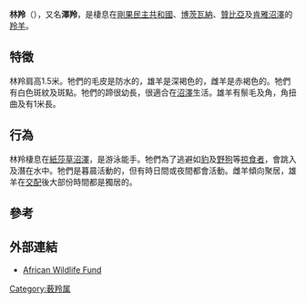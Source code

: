 {{Speciesbox
| name = 林羚
| status = LC
| status_system = iucn3.1
| status_ref = <ref name=iucn>{{IUCN2008|assessors=IUCN SSC Antelope Specialist Group|year=2008|id=22050|title=Tragelaphus spekeii|downloaded=29 March 2009}}</ref>
| image = Tragelaphus_spekii.002_-_Zoo_Aquarium_de_Madrid.JPG
| image_width = 250px
| genus = Tragelaphus
| species = spekeii
| authority = [[菲力浦·斯科雷特|Sclater]], 1863
}}

'''林羚'''（{{lang|la|''Tragelaphus spekii''}}），又名'''澤羚'''，是棲息在[[剛果民主共和國|剛果民主共和國]]、[[博茨瓦納|博茨瓦納]]、[[贊比亞|贊比亞]]及[[肯雅|肯雅]][[沼澤|沼澤]]的[[羚羊|羚羊]]。

== 特徵 ==

林羚肩高1.5米。牠們的毛皮是防水的，雄羊是深褐色的，雌羊是赤褐色的。牠們有白色斑紋及斑點。牠們的蹄很幼長，很適合在[[沼澤|沼澤]]生活。雄羊有鬃毛及角，角扭曲及有1米長。

== 行為 ==
林羚棲息在[[紙莎草|紙莎草]][[沼澤|沼澤]]，是游泳能手。牠們為了逃避如[[豹|豹]]及[[野狗|野狗]]等[[掠食者|掠食者]]，會跳入及潛在水中。牠們是暮晨活動的，但有時日間或夜間都會活動。雌羊傾向聚居，雄羊在[[交配|交配]]後大部份時間都是獨居的。

== 參考 ==
{{reflist}}
{{Commons and category|Tragelaphus_spekii|林羚|Tragelaphus_spekii}}
{{Wikispecies|Tragelaphus_spekii}}

== 外部連結 ==
* [http://www.awf.org/wildlives/186 African Wildlife Fund] {{Wayback|url=http://www.awf.org/wildlives/186 |date=20081011224904 }}

{{Artiodactyla|R.4}}
{{Taxonbar|from=Q234597}}

[[Category:薮羚属|Category:薮羚属]]
